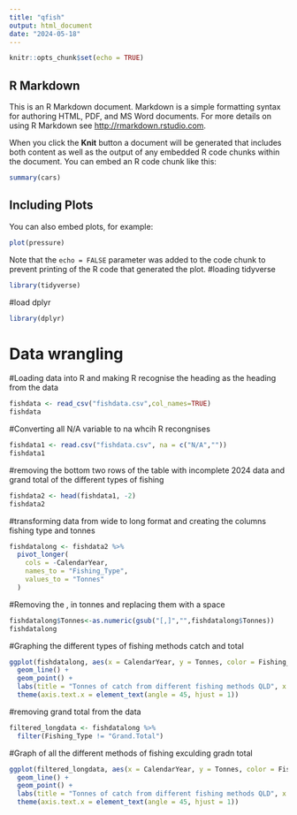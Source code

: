 ```yaml
---
title: "qfish"
output: html_document
date: "2024-05-18"
---
```


```r
knitr::opts_chunk$set(echo = TRUE)
```

## R Markdown

This is an R Markdown document. Markdown is a simple formatting syntax for authoring HTML, PDF, and MS Word documents. For more details on using R Markdown see <http://rmarkdown.rstudio.com>.

When you click the **Knit** button a document will be generated that includes both content as well as the output of any embedded R code chunks within the document. You can embed an R code chunk like this:

```r
summary(cars)
```

## Including Plots

You can also embed plots, for example:

```r
plot(pressure)
```

Note that the `echo = FALSE` parameter was added to the code chunk to prevent printing of the R code that generated the plot.
#loading tidyverse 
```r
library(tidyverse)
```
#load dplyr
```r
library(dplyr)
```

# Data wrangling 


#Loading data into R and making R recognise the heading as the heading from the data 
```r
fishdata <- read_csv("fishdata.csv",col_names=TRUE)
fishdata
```
#Converting all N/A variable to na whcih R recongnises 
```r
fishdata1 <- read.csv("fishdata.csv", na = c("N/A",""))
fishdata1
```

#removing the bottom two rows of the table with incomplete 2024 data and grand total of the different types of fishing 
```r
fishdata2 <- head(fishdata1, -2)
fishdata2
```


#transforming data from wide to long format and creating the columns fishing type and tonnes 
```r
fishdatalong <- fishdata2 %>%
  pivot_longer(
    cols = -CalendarYear,
    names_to = "Fishing_Type", 
    values_to = "Tonnes"
  )
```


#Removing the , in tonnes and replacing them with a space 
```r
fishdatalong$Tonnes<-as.numeric(gsub("[,]","",fishdatalong$Tonnes))
fishdatalong
```

#Graphing the different types of fishing methods catch and total 
```r
ggplot(fishdatalong, aes(x = CalendarYear, y = Tonnes, color = Fishing_Type, group = Fishing_Type)) +
  geom_line() +
  geom_point() +
  labs(title = "Tonnes of catch from different fishing methods QLD", x = "Year", y = "Tonnes") +
  theme(axis.text.x = element_text(angle = 45, hjust = 1))
```

#removing grand total from the data
```r
filtered_longdata <- fishdatalong %>%
  filter(Fishing_Type != "Grand.Total")
```

#Graph of all the different methods of fishing exculding gradn total 
```r
ggplot(filtered_longdata, aes(x = CalendarYear, y = Tonnes, color = Fishing_Type, group = Fishing_Type)) +
  geom_line() +
  geom_point() +
  labs(title = "Tonnes of catch from different fishing methods QLD", x = "Year", y = "Tonnes") +
  theme(axis.text.x = element_text(angle = 45, hjust = 1))
```

